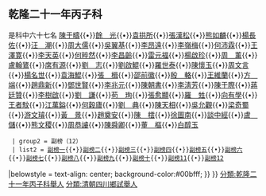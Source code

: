 == 乾隆二十一年丙子科 ==
是科中六十七名
{{Navbox
|name = 乾隆二十一年丙子科四川鄉試 
|title = 乾隆二十一年丙子科四川鄉試 
|titlestyle = background-color:#00bfff;
|image =
|style = width:100%;text-align:center; 
|groupstyle = text-align:center; background-color:#00bfff;
|liststyle =  
|state = {{{state<includeonly>|collapsed</includeonly>}}}
|group1 = 
|list1 = 
{{Navbox|child
  |groupstyle = text-align:center; background-color:#00bfff;
  | liststyle = 
  | group1 = 舉人（67）
  | list1 =[[李藩|李　藩]]{{•}}[[陶成模|陶成模]]{{•}}[[陳于疇|陳于疇]]{{•}}[[餘光|餘　光]]{{•}}[[袁拱所|袁拱所]]{{•}}[[張漢松|張漢松]]{{•}}[[熊如麟|熊如麟]]{{•}}[[楊長佐|楊長佐]]{{•}}[[汪潮|汪　潮]]{{•}}[[周大儒|周大儒]]{{•}}[[吳翼基|吳翼基]]{{•}}[[李昂遠|李昂遠]]{{•}}[[李嶺梅|李嶺梅]]{{•}}[[何沛霖|何沛霖]]{{•}}[[王澤寛|王澤寛]]{{•}}[[李天英|李天英]]{{•}}[[何晬然|何晬然]]{{•}}[[李昌齡|李昌齡]]{{•}}[[雷元福|雷元福]]{{•}}[[楊啟珍|楊啟珍]]{{•}}[[周薰|周　薰]]{{•}}[[盧翰鷟|盧翰鷟]]{{•}}[[席有源|席有源]]{{•}}[[劉志|劉　志]]{{•}}[[劉啟鯤|劉啟鯤]]{{•}}[[羅世泰|羅世泰]]{{•}}[[陳懷玉|陳懷玉]]{{•}}[[周文言|周文言]]{{•}}[[楊名世|楊名世]]{{•}}[[袁海鯤|袁海鯤]]{{•}}[[張楫|張　楫]]{{•}}[[邵前徽|邵前徽]]{{•}}[[殷輅|殷　輅]]{{•}}[[王維蘭|王維蘭]]{{•}}[[方端|方　端]]{{•}}[[趙鼎新|趙鼎新]]{{•}}[[鄧世賢|鄧世賢]]{{•}}[[李兆元|李兆元]]{{•}}[[陳朝書|陳朝書]]{{•}}[[李淸芳|李淸芳]]{{•}}[[陳于際|陳于際]]{{•}}[[蔣廷贊|蔣廷贊]]{{•}}[[李樹啟|李樹啟]]{{•}}[[劉謙|劉　謙]]{{•}}[[苟珣|苟　珣]]{{•}}[[張愈顯|張愈顯]]{{•}}[[羅甡|羅　甡]]{{•}}[[向有學|向有學]]{{•}}[[王者馼|王者馼]]{{•}}[[江萬鎰|江萬鎰]]{{•}}[[何穀廬|何穀廬]]{{•}}[[劉典|劉　典]]{{•}}[[陳天相|陳天相]]{{•}}[[吳允觀|吳允觀]]{{•}}[[梁奇蜀|梁奇蜀]]{{•}}[[游文璿|游文璿]]{{•}}[[黃景|黃　景]]{{•}}[[趙奠安|趙奠安]]{{•}}[[陳橒|陳　橒]]{{•}}[[徐圖南|徐圖南]]{{•}}[[談中經|談中經]]{{•}}[[盧儲_(瀘州)|盧　儲]]{{•}}[[熊文稷|熊文稷]]{{•}}[[周恭䜜|周恭䜜]]{{•}}[[陳舜卿|陳舜卿]]{{•}}[[董樞|董　樞]]{{•}}[[白醇玉|白醇玉]]
  | group2 = 副榜（12）
  | list2 = [[副榜一|副榜一]]{{•}}[[副榜二|副榜二]]{{•}}[[副榜三|副榜三]]{{•}}[[副榜四|副榜四]]{{•}}[[副榜五|副榜五]]{{•}}[[副榜六|副榜六]]{{•}}[[副榜七|副榜七]]{{•}}[[副榜八|副榜八]]{{•}}[[副榜九|副榜九]]{{•}}[[副榜十|副榜十]]{{•}}[[副榜11|副榜11]]{{•}}[[副榜12|副榜12]]
|belowstyle = text-align: center; background-color:#00bfff;
}}
}}
[[分類:乾隆二十一年丙子科舉人|分類:乾隆二十一年丙子科舉人]]
[[分類:清朝四川鄉試舉人|分類:清朝四川鄉試舉人]]